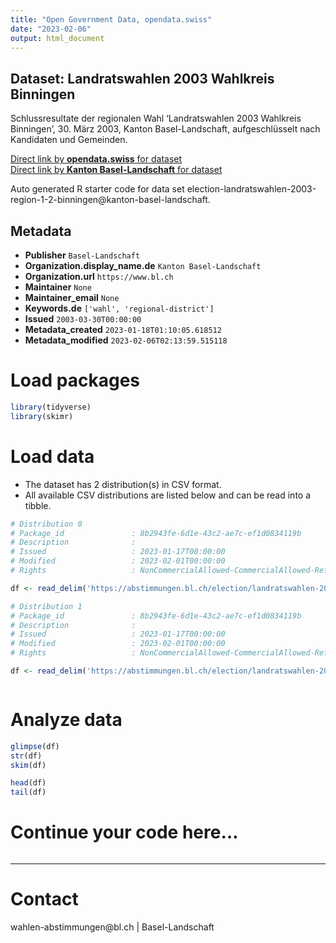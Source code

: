 ```yaml
---
title: "Open Government Data, opendata.swiss"
date: "2023-02-06"
output: html_document
---
```


## Dataset: Landratswahlen 2003 Wahlkreis Binningen

Schlussresultate der regionalen Wahl 'Landratswahlen 2003 Wahlkreis Binningen', 30. März 2003, Kanton Basel-Landschaft, aufgeschlüsselt nach Kandidaten und Gemeinden.

[Direct link by **opendata.swiss** for dataset](https://opendata.swiss/de/dataset/landratswahlen-2003-wahlkreis-binningen)<br>
[Direct link by **Kanton Basel-Landschaft** for dataset](https://abstimmungen.bl.ch/election/landratswahlen-2003-region-1-2-binningen/data)

Auto generated R starter code for data set election-landratswahlen-2003-region-1-2-binningen@kanton-basel-landschaft.

## Metadata

- **Publisher** `Basel-Landschaft`
- **Organization.display_name.de** `Kanton Basel-Landschaft`
- **Organization.url** `https://www.bl.ch`
- **Maintainer** `None`
- **Maintainer_email** `None`
- **Keywords.de** `['wahl', 'regional-district']`
- **Issued** `2003-03-30T00:00:00`
- **Metadata_created** `2023-01-18T01:10:05.618512`
- **Metadata_modified** `2023-02-06T02:13:59.515118`


# Load packages

```r

library(tidyverse)
library(skimr)

```

# Load data

-   The dataset has 2 distribution(s) in CSV format.
-   All available CSV distributions are listed below and can be read into a tibble.

```r

# Distribution 0
# Package_id               : 8b2943fe-6d1e-43c2-ae7c-ef1d0834119b
# Description              : 
# Issued                   : 2023-01-17T00:00:00
# Modified                 : 2023-02-01T00:00:00
# Rights                   : NonCommercialAllowed-CommercialAllowed-ReferenceRequired

df <- read_delim('https://abstimmungen.bl.ch/election/landratswahlen-2003-region-1-2-binningen/data-parties-csv')

# Distribution 1
# Package_id               : 8b2943fe-6d1e-43c2-ae7c-ef1d0834119b
# Description              : 
# Issued                   : 2023-01-17T00:00:00
# Modified                 : 2023-02-01T00:00:00
# Rights                   : NonCommercialAllowed-CommercialAllowed-ReferenceRequired

df <- read_delim('https://abstimmungen.bl.ch/election/landratswahlen-2003-region-1-2-binningen/data-csv')



```

# Analyze data

```r

glimpse(df)
str(df)
skim(df)

head(df)
tail(df)

```

# Continue your code here...

```r

```

------------------------------------------------------------------------

# Contact

wahlen-abstimmungen@bl.ch | Basel-Landschaft
